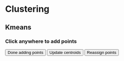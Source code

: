 # Clustering
<script src="https://d3js.org/d3.v7.min.js"></script>
<script src="scripts/kmeans2.js"></script>

## Kmeans

<h3 id="info">Click anywhere to add points</h1>
<div style="padding-left: 20px;" id="plot"></div>

<button type="button" onclick="begin()">Done adding points</button>
<button type="button" onclick="update_centroids()">Update centroids</button>
<button type="button" onclick="reassign_points()">Reassign points</button>


<script>
  const colorScale = d3.scaleOrdinal(d3.schemeCategory10);

  // width and height
  const w = 400;
  const h = 400;
  const margin = {left: 50, right: 20, top: 20, bottom: 50};
  const innerHeight = h - margin.top - margin.bottom;
  const innerWidth = w - margin.left - margin.right;
  
  // create scale functions
  const xScale = d3.scaleLinear()
    .domain([0, 4])
    .range([0, innerWidth]);

  const yScale = d3.scaleLinear()
    .domain([0, 4])
    .range([innerHeight, 0]);

  // define X axis
  const xAxis = d3.axisBottom()
    .scale(xScale)
    .ticks(5);

  // define Y axis
  const yAxis = d3.axisLeft()
    .scale(yScale)
    .ticks(5);
    
  let svg;
  
  let data;
  
  let action = "add";
  
  const k = 2;
  
  setup();
  
  
</script> 
